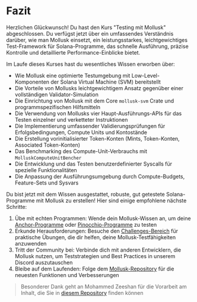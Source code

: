 
# Fazit

Herzlichen Glückwunsch! Du hast den Kurs "Testing mit Mollusk" abgeschlossen. Du verfügst jetzt über ein umfassendes Verständnis darüber, wie man Mollusk einsetzt, ein leistungsstarkes, leichtgewichtiges Test-Framework für Solana-Programme, das schnelle Ausführung, präzise Kontrolle und detaillierte Performance-Einblicke bietet.

<ArticleSection name="Was du gelernt hast" id="what-you-learned" level="h2" />

Im Laufe dieses Kurses hast du wesentliches Wissen erworben über:
- Wie Mollusk eine optimierte Testumgebung mit Low-Level-Komponenten der Solana Virtual Machine (SVM) bereitstellt
- Die Vorteile von Mollusks leichtgewichtigem Ansatz gegenüber einer vollständigen Validator-Simulation
- Die Einrichtung von Mollusk mit dem Core `mollusk-svm` Crate und programmspezifischen Hilfsmitteln
- Die Verwendung von Mollusks vier Haupt-Ausführungs-APIs für das Testen einzelner und verketteter Instruktionen
- Die Implementierung umfassender Validierungsprüfungen für Erfolgsbedingungen, Compute Units und Kontostände
- Die Erstellung vorinitialisierter Token-Konten (Mints, Token-Konten, Associated Token-Konten)
- Das Benchmarking des Compute-Unit-Verbrauchs mit `MolluskComputeUnitBencher`
- Die Entwicklung und das Testen benutzerdefinierter Syscalls für spezielle Funktionalitäten
- Die Anpassung der Ausführungsumgebung durch Compute-Budgets, Feature-Sets und Sysvars

<ArticleSection name="Nächste Schritte" id="next-steps" level="h2" />

Du bist jetzt mit dem Wissen ausgestattet, robuste, gut getestete Solana-Programme mit Mollusk zu erstellen! Hier sind einige empfohlene nächste Schritte:
1. Übe mit echten Programmen: Wende dein Mollusk-Wissen an, um deine [Anchor-Programme](/de/courses/anchor-for-dummies/testing-your-program#mollusk-tests) oder [Pinocchio-Programme](/de/courses/introduction-to-pinocchio/testing-your-program#mollusk-tests) zu testen
2. Erkunde Herausforderungen: Besuche den [Challenges-Bereich](/de/challenges) für praktische Übungen, die dir helfen, deine Mollusk-Testfähigkeiten anzuwenden
3. Tritt der Community bei: Verbinde dich mit anderen Entwicklern, die Mollusk nutzen, um Teststrategien und Best Practices in unserem Discord auszutauschen
4. Bleibe auf dem Laufenden: Folge dem [Mollusk-Repository](https://github.com/anza-xyz/mollusk) für die neuesten Funktionen und Verbesserungen

> Besonderer Dank geht an Mohammed Zeeshan für die Vorarbeit am Inhalt, die Sie in [diesem Repository](https://github.com/alizeeshan1234/mollusk_testing) finden können